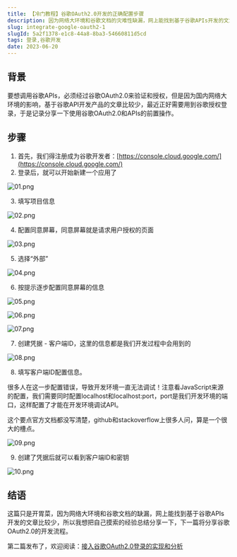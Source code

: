 ```yaml
---
title: 【冷门教程】谷歌OAuth2.0开发的正确配置步骤
description: 因为网络大环境和谷歌文档的灾难性缺漏，网上能找到基于谷歌APIs开发的文章比较少，所以我摸索了一番，并写下这篇手把手的教程。
slug: integrate-google-oauth2-1
slugId: 5a2f1378-e1c8-44a8-8ba3-54660811d5cd
tags: 登录,谷歌开发
date: 2023-06-20
---
```


## 背景

要想调用谷歌APIs，必须经过谷歌OAuth2.0来验证和授权，但是因为国内网络大环境的影响，基于谷歌API开发产品的文章比较少，最近正好需要用到谷歌授权登录，于是记录分享一下使用谷歌OAuth2.0和APIs的前置操作。

## 步骤

1. 首先，我们得注册成为谷歌开发者：[https://console.cloud.google.com/](https://console.cloud.google.com/)
2. 登录后，就可以开始新建一个应用了

![01.png](https://img1.baidu.com/it/u=2160460356,1572554443&fm=253&fmt=auto&app=120&f=JPEG?w=1422&h=800)

3. 填写项目信息

![02.png](/assets/001/02.png)

4. 配置同意屏幕，同意屏幕就是请求用户授权的页面

![03.png](/assets/001/03.png)

5. 选择“外部”

![04.png](/assets/001/04.png)

6. 按提示逐步配置同意屏幕的信息

![05.png](/assets/001/05.png)

![06.png](/assets/001/06.png)

![07.png](/assets/001/07.png)

7. 创建凭据 - 客户端ID，这里的信息都是我们开发过程中会用到的

![08.png](/assets/001/08.png)

8. 填写客户端ID配置信息。

很多人在这一步配置错误，导致开发环境一直无法调试！注意看JavaScript来源的配置，我们需要同时配置localhost和localhost:port，port是我们开发环境的端口，这样配置了才能在开发环境调试API。

这个要点官方文档都没写清楚，github和stackoverflow上很多人问，算是一个很大的槽点。

![09.png](/assets/001/09.png)

9. 创建了凭据后就可以看到客户端ID和密钥

![10.png](/assets/001/10.png)

## 结语

这篇只是开胃菜，因为网络大环境和谷歌文档的缺漏，网上能找到基于谷歌APIs开发的文章比较少，所以我想把自己摸索的经验总结分享一下，下一篇将分享谷歌OAuth2.0的开发流程。

第二篇发布了，欢迎阅读：[接入谷歌OAuth2.0登录的实现和分析](/article/integrate-google-oauth2-2)